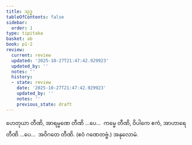 ```yaml
---
title: သုဒ္ဓ
tableOfContents: false
sidebar:
  order: 1
type: tipitaka
basket: ab
book: p1-2
review:
  current: review
  updated: '2025-10-27T21:47:42.929923'
  updated_by: ''
  notes: ''
  history:
  - state: review
    date: '2025-10-27T21:47:42.929923'
    updated_by: ''
    notes: ''
    previous_state: draft
---
```



<ReviewStatus review={frontmatter.review} showDetails={true} />

<HypothesisAnnotation frontmatter={frontmatter} />

<DynamicBreadcrumb />

<Division number="28" book="p1-2" e="ch" v="37" p="369">

<Paragraph number="2323" book="p1-2">
ဟေတုယာ တီဏိ, အာရမ္မဏေ တီဏိ …ပေ…  ကမ္မေ တီဏိ, ဝိပါကေ ဧကံ, အာဟာရေ တီဏိ …ပေ…  အဝိဂတေ တီဏိ. (ဧဝံ ဂဏေတဗ္ဗံ.)

</Paragraph>
</Division>

<Paragraph number="2324" type="center" book="p1-2">
အနုလောမံ.
</Paragraph>